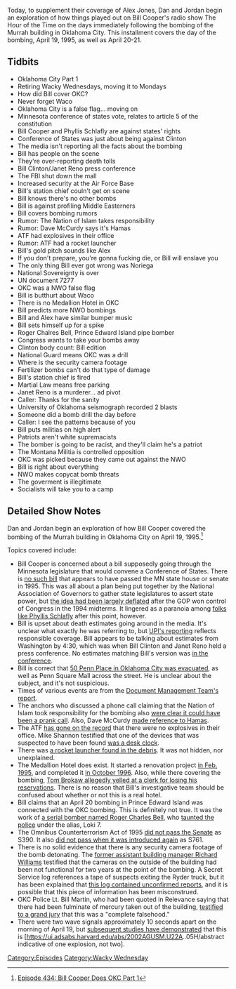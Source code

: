 {{DEFAULTSORT:
    #_EPISODE_0434:Bill Cooper Covers OKC Part 1
}}{{Episode
    | title             = Bill Cooper Covers OKC Part 1
    | caption           = Listen to this episode on [https://knowledgefight.libsyn.com/434-bill-cooper-does-okc-part-1 Libsyn] [https://open.spotify.com/episode/2MK68OUPLNQnFrJV48F2R2 Spotify], Read the [[Transcript/434: Bill Cooper Covers OKC Part 1|Unofficial Transcript]]
    | episodeNumber     = 434
    | length            = 02:30:23
    | airDate           = May 18, 2020
    | coverageStartDate = May 19, 1995
    | coverageEndDate   = May 21, 1995
    | episodeType       = [[:Category:Wacky Wednesday|Wacky Wednesday]]
    | appearance        = [[Bill Cooper]], [[Phyllis Schlafly]], [[Bill Clinton]], [[Janet Reno]], [[Dave McCurdy]], [[Manuel Noriega]], [[Roger Charles Bell]]
    | previousEpisode   = [[433: May 12-13, 2020]]
    | nextEpisode       = [[435: May 18-21, 2020]]
}}

{{Stub}}

Today, to supplement their coverage of Alex Jones, Dan and Jordan begin an exploration of how things played out on Bill Cooper's radio show The Hour of the Time on the days immediately following the bombing of the Murrah building in Oklahoma City. This installment covers the day of the bombing, April 19, 1995, as well as April 20-21.

==Tidbits==

*Oklahoma City Part 1
*Retiring Wacky Wednesdays, moving it to Mondays
*How did Bill cover OKC?
*Never forget Waco
*Oklahoma City is a false flag... moving on
*Minnesota conference of states vote, relates to article 5 of the constitution
*Bill Cooper and Phyllis Schlafly are against states' rights
*Conference of States was just about being against Clinton
*The media isn't reporting all the facts about the bombing
*Bill has people on the scene
*They're over-reporting death tolls
*Bill Clinton/Janet Reno press conference
*The FBI shut down the mall
*Increased security at the Air Force Base
*Bill's station chief couln't get on scene
*Bill knows there's no other bombs
*Bill is against profiling Middle Easterners
*Bill covers bombing rumors
*Rumor: The Nation of Islam takes responsibility
*Rumor: Dave McCurdy says it's Hamas
*ATF had explosives in their office
*Rumor: ATF had a rocket launcher
*Bill's gold pitch sounds like Alex
*If you don't prepare, you're gonna fucking die, or Bill will enslave you
*The only thing Bill ever got wrong was Noriega
*National Sovereignty is over
*UN document 7277
*OKC was a NWO false flag
*Bill is butthurt about Waco
*There is no Medallion Hotel in OKC
*Bill predicts more NWO bombings
*Bill and Alex have similar bumper music
*Bill sets himself up for a spike
*Roger Chalres Bell, Prince Edward Island pipe bomber
*Congress wants to take your bombs away
*Clinton body count: Bill edition
*National Guard means OKC was a drill
*Where is the security camera footage
*Fertilizer bombs can't do that type of damage
*Bill's station chief is fired
*Martial Law means free parking
*Janet Reno is a murderer... ad pivot
*Caller: Thanks for the sanity
*University of Oklahoma seismograph recorded 2 blasts
*Someone did a bomb drill the day before
*Caller: I see the patterns because of you
*Bill puts militias on high alert
*Patriots aren't white supremacists
*The bomber is going to be racist, and they'll claim he's a patriot
*The Montana Militia is controlled opposition
*OKC was picked because they came out against the NWO
*Bill is right about everything
*NWO makes copycat bomb threats
*The goverment is illegitimate
*Socialists will take you to a camp

==Detailed Show Notes==

Dan and Jordan begin an exploration of how Bill Cooper covered the bombing of the Murrah building in Oklahoma City on April 19, 1995.<ref>[https://knowledgefight.com/research/2020/5/18/episode-434-bill-cooper-does-okc-part-1 Episode 434: Bill Cooper Does OKC Part 1]</ref>

Topics covered include:

*Bill Cooper is concerned about a bill supposedly going through the Minnesota legislature that would convene a Conference of States. There is [https://www.revisor.mn.gov/laws/1995/0/ no such bill] that appears to have passed the MN state house or senate in 1995. This was all about a plan being put together by the National Association of Governors to gather state legislatures to assert state power, but [https://www.riponsociety.org/article/the-unbridled-growth-of-federal-power-and-the-complacency-of-the-states/ the idea had been largely deflated] after the GOP won control of Congress in the 1994 midterms. It lingered as a paranoia among [https://www.phyllisschlafly.com/constitution/article-v-convention/the-phyllis-schlafly-report-april-1995/ folks like Phyllis Schlafly] after this point, however.
*Bill is upset about death estimates going around in the media. It's unclear what exactly he was referring to, but [https://www.upi.com/Archives/1995/04/19/Bomb-tears-apart-Oklahoma-City-federal- UPI's reporting] reflects responsible coverage. Bill appears to be talking about estimates from Washington by 4:30, which was when Bill Clinton and Janet Reno held a press conference. No estimates matching Bill's version was [https://www.c-span.org/video/?64650-1%2Foklahoma-city-bombing in the conference].
*Bill is correct that [https://bombing.newsok.com/bombing/article/1175328/?template=bombing%2Fmain 50 Penn Place in Oklahoma City was evacuated], as well as Penn Square Mall across the street. He is unclear about the subject, and it's not suspicious.
*Times of various events are from the [http://murderpedia.org/male.M/images/m/mcveigh/docs/okcfr_App_F.pdf Document Management Team's report].
*The anchors who discussed a phone call claiming that the Nation of Islam took responsibility for the bombing also [https://www.latimes.com/archives/la-xpm-1995-04-21-ca-57299-story.html were clear it could have been a prank call]. Also, Dave McCurdy [https://www.upi.com/Archives/1995/04/19/Bomb-tears-apart-Oklahoma-City-federal-building/9530023433931/ made reference to Hamas].
*The ATF [https://www.washingtonpost.com/archive/politics/1996/05/06/after-the-bombing-an-ostracized-atf/55f5f973-5a92-423b-8deb-8498dff417c7/ has gone on the record] that there were no explosives in their office. Mike Shannon testified that one of the devices that was suspected to have been found [https://oklahoman.com/article/1074860/okc-bombing-trial-transcript-05211997-1631-cdtcst was a desk clock].
*There was [https://web.archive.org/web/20090511115014/http://www.terrorisminfo.mipt.org/pdf/okcfr_part2.pdf a rocket launcher found in the debris]. It was not hidden, nor unexplained.
*The Medallion Hotel does exist. It started a renovation project [https://www.questia.com/newspaper/1P2-5676129/medallion-hotel-slated-for-renovation-project in Feb. 1995], and completed it [https://oklahoman.com/article/2553209/medallion-hotel-shows-off-plush-renovation in October 1996]. Also, while there covering the bombing, [https://www.nydailynews.com/bs-xpm-1995-05-07-1995127008-story.html Tom Brokaw allegedly yelled at a clerk for losing his reservations]. There is no reason that Bill's investigative team should be confused about whether or not this is a real hotel.
*Bill claims that an April 20 bombing in Prince Edward Island was connected with the OKC bombing. This is definitely not true. It was the work of [https://www.theguardian.pe.ca/news/local/convicted-bomber-roger-bells-reign-of-terror-began-30-years-ago-251945/ a serial bomber named Roger Charles Bell], who [https://www.theguardian.pe.ca/news/local/how-loki-7-bomber-roger-bell-became-a-police-task-forces-top-priority-251954/ taunted the police] under the alias, Loki 7.
*The Omnibus Counterterrorism Act of 1995 [https://www.congress.gov/bill/104th-congress/senate-bill/00390 did not pass the Senate] as S390. It also [https://www.govtrack.us/congress/bills/104/s761 did not pass when it was introduced again] as S761.
*There is no solid evidence that there is any security camera footage of the bomb detonating. The [https://www.koco.com/article/witnesses-no-security-camera-videos-show-oklahoma-city-bombing-blast/4299527 former assistant building manager Richard Williams] testified that the cameras on the outside of the building had been not functional for two years at the point of the bombing. A Secret Service log references a tape of suspects exiting the Ryder truck, but it has been explained that [https://www.enidnews.com/news/local_news/trial-opening-over-video-of-oklahoma-city-bombing/article_f070fe71-783a-54ef-8cef-911e1506632d.html this log contained unconfirmed reports], and it is possible that this piece of information has been misconstrued.
*OKC Police Lt. Bill Martin, who had been quoted in Relevance saying that there had been fulminate of mercury taken out of the building, [https://oklahoman.com/article/2610442/lieutenant-tells-grand-jury-he-saw-no-explosive testified to a grand jury] that this was a "complete falsehood."
*There were two wave signals approximately 10 seconds apart on the morning of April 19, but [https://agupubs.onlinelibrary.wiley.com/doi/abs/10.1029/96EO00269 subsequent studies have demonstrated] that this is [https://ui.adsabs.harvard.edu/abs/2002AGUSM.U22A..05H/abstract indicative of one explosion, not two].

[[Category:Episodes]]
[[Category:Wacky Wednesday]]
